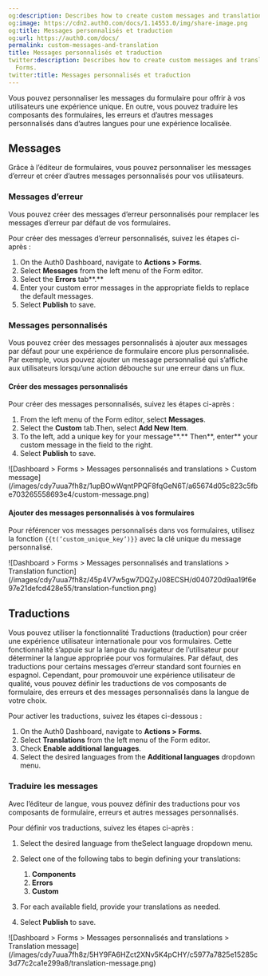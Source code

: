 ```yaml
---
og:description: Describes how to create custom messages and translations with Forms.
og:image: https://cdn2.auth0.com/docs/1.14553.0/img/share-image.png
og:title: Messages personnalisés et traduction
og:url: https://auth0.com/docs/
permalink: custom-messages-and-translation
title: Messages personnalisés et traduction
twitter:description: Describes how to create custom messages and translations with
  Forms.
twitter:title: Messages personnalisés et traduction
---
```


Vous pouvez personnaliser les messages du formulaire pour offrir à vos utilisateurs une expérience unique. En outre, vous pouvez traduire les composants des formulaires, les erreurs et d’autres messages personnalisés dans d’autres langues pour une expérience localisée.

## Messages

Grâce à l’éditeur de formulaires, vous pouvez personnaliser les messages d’erreur et créer d’autres messages personnalisés pour vos utilisateurs.

### Messages d’erreur

Vous pouvez créer des messages d’erreur personnalisés pour remplacer les messages d’erreur par défaut de vos formulaires.

Pour créer des messages d’erreur personnalisés, suivez les étapes ci-après :

1. On the Auth0 Dashboard, navigate to **Actions > Forms**.
2. Select **Messages** from the left menu of the Form editor.
3. Select the **Errors** tab**.**
4. Enter your custom error messages in the appropriate fields to replace the default messages.
5. Select **Publish** to save.

### Messages personnalisés

Vous pouvez créer des messages personnalisés à ajouter aux messages par défaut pour une expérience de formulaire encore plus personnalisée. Par exemple, vous pouvez ajouter un message personnalisé qui s’affiche aux utilisateurs lorsqu’une action débouche sur une erreur dans un flux.

#### Créer des messages personnalisés

Pour créer des messages personnalisés, suivez les étapes ci-après :

1. From the left menu of the Form editor, select **Messages**.
2. Select the **Custom** tab.Then, select **Add New Item**.
3. To the left, add a unique key for your message**.** Then**, enter** your custom message in the field to the right.
4. Select **Publish** to save.

<Frame>![Dashboard > Forms > Messages personnalisés and translations > Custom message](/images/cdy7uua7fh8z/1upBOwWqntPPQF8fqGeN6T/a65674d05c823c5fbe703265558693e4/custom-message.png)</Frame>

#### Ajouter des messages personnalisés à vos formulaires

Pour référencer vos messages personnalisés dans vos formulaires, utilisez la fonction `{{t(’custom_unique_key’)}}` avec la clé unique du message personnalisé.

<Frame>![Dashboard > Forms > Messages personnalisés and translations > Translation function](/images/cdy7uua7fh8z/45p4V7w5gw7DQZyJ08ECSH/d040720d9aa19f6e97e21defcd428e55/translation-function.png)</Frame>

## Traductions

Vous pouvez utiliser la fonctionnalité Traductions (traduction) pour créer une expérience utilisateur internationale pour vos formulaires. Cette fonctionnalité s’appuie sur la langue du navigateur de l’utilisateur pour déterminer la langue appropriée pour vos formulaires.
Par défaut, des traductions pour certains messages d’erreur standard sont fournies en espagnol. Cependant, pour promouvoir une expérience utilisateur de qualité, vous pouvez définir les traductions de vos composants de formulaire, des erreurs et des messages personnalisés dans la langue de votre choix.

Pour activer les traductions, suivez les étapes ci-dessous :

1. On the Auth0 Dashboard, navigate to **Actions > Forms**.
2. Select **Translations** from the left menu of the Form editor.
3. Check **Enable additional languages**.
4. Select the desired languages from the **Additional languages** dropdown menu.

### Traduire les messages

Avec l’éditeur de langue, vous pouvez définir des traductions pour vos composants de formulaire, erreurs et autres messages personnalisés.

Pour définir vos traductions, suivez les étapes ci-après :

1. Select the desired language from theSelect language dropdown menu.
2. Select one of the following tabs to begin defining your translations:

   1. **Components**
   2. **Errors**
   3. **Custom**
3. For each available field, provide your translations as needed.
4. Select **Publish** to save.

<Frame>![Dashboard > Forms > Messages personnalisés and translations > Translation message](/images/cdy7uua7fh8z/5HY9FA6HZct2XNv5K4pCHY/c5977a7825e15285c3d77c2ca1e299a8/translation-message.png)</Frame>